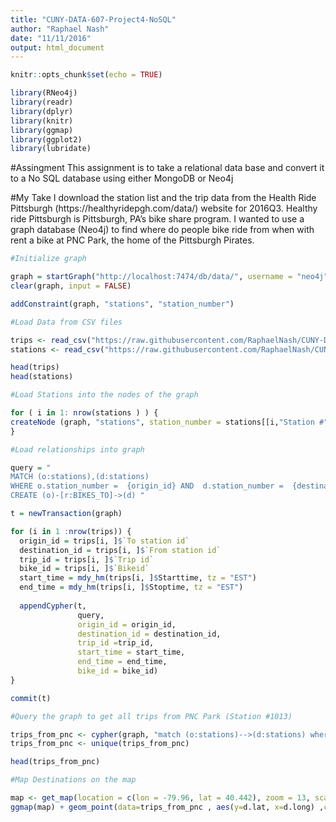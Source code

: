 ```yaml
---
title: "CUNY-DATA-607-Project4-NoSQL"
author: "Raphael Nash"
date: "11/11/2016"
output: html_document
---
```


```r
knitr::opts_chunk$set(echo = TRUE)
```

```r
library(RNeo4j)
library(readr)
library(dplyr)
library(knitr)
library(ggmap)
library(ggplot2)
library(lubridate)
```

#Assingment
This assignment is to take a relational data base and convert it to a No SQL database using either MongoDB or Neo4j

#My Take
I download the station list and the trip data from the Health Ride Pittsburgh (https://healthyridepgh.com/data/) website for 2016Q3.  Healthy ride Pittsburgh is Pittsburgh, PA's bike share program.  I wanted to use a graph database (Neo4j) to find where do people bike ride from when with rent a bike at PNC Park, the home of the Pittsburgh Pirates.  


```r
#Initialize graph 

graph = startGraph("http://localhost:7474/db/data/", username = "neo4j", password = "password")
clear(graph, input = FALSE)

addConstraint(graph, "stations", "station_number")

```

```r
#Load Data from CSV files

trips <- read_csv("https://raw.githubusercontent.com/RaphaelNash/CUNY-DATA-607/master/Project4-NoSQL/HealthyRide-Rentals-2016-Q3.csv")
stations <- read_csv("https://raw.githubusercontent.com/RaphaelNash/CUNY-DATA-607/master/Project4-NoSQL/HealthyRideStations2016.csv")

head(trips)
head(stations)
```

```r
#Load Stations into the nodes of the graph

for ( i in 1: nrow(stations ) ) {
createNode (graph, "stations", station_number = stations[[i,"Station #"]], name = stations[[i,"Stations Name"]] , num_of_racks = stations[[i,"# of Racks" ]], lat = stations[[i,"Latitude"]] , long = stations[[i,"Longitude"]] )
}
```


```r
#Load relationships into graph 

query = "
MATCH (o:stations),(d:stations)
WHERE o.station_number =  {origin_id} AND  d.station_number =  {destination_id} 
CREATE (o)-[r:BIKES_TO]->(d) "

t = newTransaction(graph)

for (i in 1 :nrow(trips)) {
  origin_id = trips[i, ]$`To station id`
  destination_id = trips[i, ]$`From station id`
  trip_id = trips[i, ]$`Trip id`
  bike_id = trips[i, ]$`Bikeid`
  start_time = mdy_hm(trips[i, ]$Starttime, tz = "EST")
  end_time = mdy_hm(trips[i, ]$Stoptime, tz = "EST")
   
  appendCypher(t, 
               query, 
               origin_id = origin_id, 
               destination_id = destination_id,
               trip_id =trip_id,
               start_time = start_time,
               end_time = end_time,
               bike_id = bike_id) 
}

commit(t)

```

```r
#Query the graph to get all trips from PNC Park (Station #1013)

trips_from_pnc <- cypher(graph, "match (o:stations)-->(d:stations) where o.station_number = 1013 return d.lat, d.long")
trips_from_pnc <- unique(trips_from_pnc)

head(trips_from_pnc)
```

```r
#Map Destinations on the map

map <- get_map(location = c(lon = -79.96, lat = 40.442), zoom = 13, scale = 2, maptype = "roadmap")
ggmap(map) + geom_point(data=trips_from_pnc , aes(y=d.lat, x=d.long) ,color="red", size=1)
```